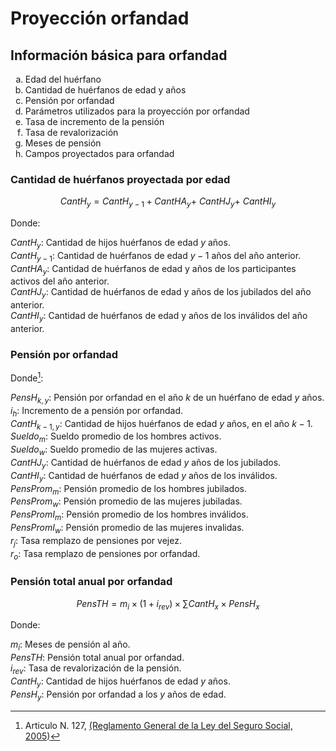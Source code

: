 # Proyección orfandad

## Información básica para orfandad

a)  Edad del huérfano
b)  Cantidad de huérfanos de edad y años
c)  Pensión por orfandad
d)  Parámetros utilizados para la proyección por orfandad
e)  Tasa de incremento de la pensión
f)  Tasa de revalorización
g)  Meses de pensión
h)  Campos proyectados para orfandad

### Cantidad de huérfanos proyectada por edad

$$CantH_y=CantH_{y-1}+CantHA_y+\ CantHJ_y+\ CantHI_y$$

Donde:

$CantH_y$: Cantidad de hijos huérfanos de edad $y$ años.\
$CantH_{y-1}$: Cantidad de huérfanos de edad $y-1$ años del año anterior.\
$CantHA_y$: Cantidad de huérfanos de edad y años de los participantes activos del año anterior.\
$CantHJ_y$: Cantidad de huérfanos de edad y años de los jubilados del año anterior.\
$CantHI_y$: Cantidad de huérfanos de edad y años de los inválidos del año anterior.

### Pensión por orfandad

```{=tex}
\begin{align*}
PensH_{k,y} & = (PensH_{k-1,y}\times\left(1+i_h\right)\times CantH_{k-1,y}\\&+CantHA_y\times\frac{Sueldo_m+Sueldo_w}{2}\times r_j\times r_o\\&+CantHJ_y\times\frac{PensProm_m+\ PensProm_w}{2}\times r_o\\&+CantHI_y\times\frac{PensPromI_m+\ PensPromI_w}{2}\times r_o
)/CantH_{k,y}
\end{align*}
```
Donde[^orfandad-1]:

[^orfandad-1]: Articulo N. 127, [(Reglamento General de la Ley del Seguro Social, 2005)](https://www.cnbs.gob.hn/files/leyes/Reglamento_General_Ley_Seguro_Social.pdf)

$PensH_{k,y}$: Pensión por orfandad en el año $k$ de un huérfano de edad $y$ años.\
$i_h$: Incremento de a pensión por orfandad.\
$CantH_{k-1,y}$: Cantidad de hijos huérfanos de edad $y$ años, en el año $k-1$.\
$Sueldo_m$: Sueldo promedio de los hombres activos.\
$Sueldo_w$: Sueldo promedio de las mujeres activas.\
$CantHJ_y$: Cantidad de huérfanos de edad $y$ años de los jubilados.\
$CantHI_y$: Cantidad de huérfanos de edad $y$ años de los inválidos.\
$PensProm_m$: Pensión promedio de los hombres jubilados.\
$PensProm_w$: Pensión promedio de las mujeres jubiladas.\
$PensPro{mI}_m$: Pensión promedio de los hombres inválidos.\
$PensPro{mI}_w$: Pensión promedio de las mujeres invalidas.\
$r_j$: Tasa remplazo de pensiones por vejez.\
$r_o$: Tasa remplazo de pensiones por orfandad.

### Pensión total anual por orfandad

$$PensTH=m_i\times\left(1+i_{rev}\right)\times\sum{CantH_x\times PensH_x}$$

Donde:

$m_i$: Meses de pensión al año.\
$PensTH$: Pensión total anual por orfandad.\
$i_{rev}$: Tasa de revalorización de la pensión.\
$CantH_y$: Cantidad de hijos huérfanos de edad $y$ años.\
$PensH_y$: Pensión por orfandad a los $y$ años de edad.
